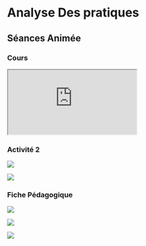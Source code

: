 # Analyse Des pratiques

## Séances Animée

### Cours

<div class="relative mb-[0.9em] mt-[1.6em] h-0 w-full overflow-hidden rounded-lg pb-0 pt-[56.2500%] shadow will-change-transform">
  <iframe
    loading="lazy"
    class="absolute left-0 top-0 m-0 h-full w-full border-[none] p-0"
    src="https:&#x2F;&#x2F;www.canva.com&#x2F;design&#x2F;DAFlzBxsnWI&#x2F;view?embed"
    allowfullscreen="allowfullscreen"
    allow="fullscreen"
  ></iframe>
</div>

### Activité 2

![](/s2/analyse-des-pratiques/activité2.pdf--1.png)

![](/s2/analyse-des-pratiques/activité2.pdf--2.png)

### Fiche Pédagogique

![](/s2/analyse-des-pratiques/fiche.pdf--1.png)

![](/s2/analyse-des-pratiques/fiche.pdf--2.png)

![](/s2/analyse-des-pratiques/fiche.pdf--3.png)

